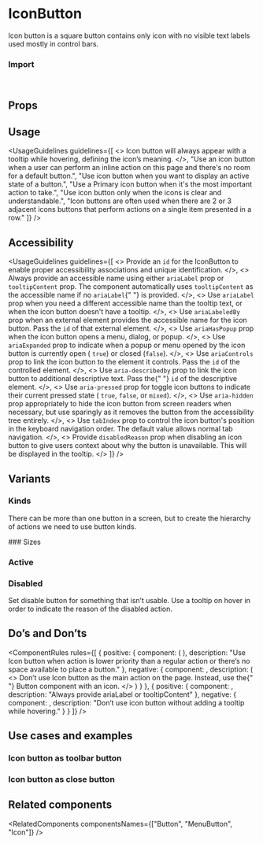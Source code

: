 
<Meta of={IconButtonStories} />

# IconButton

Icon button is a square button contains only icon with no visible text labels used mostly in control bars.

<Canvas of={IconButtonStories.Overview} />

### Import

```js
import { IconButton } from "@vibe/core";
```

## Props

<PropsTable />

## Usage

<UsageGuidelines
  guidelines={[
    <>
      Icon button will always appear with a <StorybookLink page="Components/Tooltip">tooltip</StorybookLink> while
      hovering, defining the icon’s meaning.
    </>,
    "Use an icon button when a user can perform an inline action on this page and there's no room for a default button.",
    "Use icon button when you want to display an active state of a button.",
    "Use a Primary icon button when it's the most important action to take.",
    "Use icon button only when the icons is clear and understandable.",
    "Icon buttons are often used when there are 2 or 3 adjacent icons buttons that perform actions on a single item presented in a row."
  ]}
/>

<TipCheckYourself />

## Accessibility

<UsageGuidelines
  guidelines={[
    <>
      Provide an <code>id</code> for the IconButton to enable proper accessibility associations and unique
      identification.
    </>,
    <>
      Always provide an accessible name using either <code>ariaLabel</code> prop or <code>tooltipContent</code> prop.
      The component automatically uses <code>tooltipContent</code> as the accessible name if no <code>ariaLabel</code>{" "}
      is provided.
    </>,
    <>
      Use <code>ariaLabel</code> prop when you need a different accessible name than the tooltip text, or when the icon
      button doesn't have a tooltip.
    </>,
    <>
      Use <code>ariaLabeledBy</code> prop when an external element provides the accessible name for the icon button.
      Pass the <code>id</code> of that external element.
    </>,
    <>
      Use <code>ariaHasPopup</code> prop when the icon button opens a menu, dialog, or popup.
    </>,
    <>
      Use <code>ariaExpanded</code> prop to indicate when a popup or menu opened by the icon button is currently open (
      <code>true</code>) or closed (<code>false</code>).
    </>,
    <>
      Use <code>ariaControls</code> prop to link the icon button to the element it controls. Pass the <code>id</code> of
      the controlled element.
    </>,
    <>
      Use <code>aria-describedby</code> prop to link the icon button to additional descriptive text. Pass the{" "}
      <code>id</code> of the descriptive element.
    </>,
    <>
      Use <code>aria-pressed</code> prop for toggle icon buttons to indicate their current pressed state (
      <code>true</code>, <code>false</code>, or <code>mixed</code>).
    </>,
    <>
      Use <code>aria-hidden</code> prop appropriately to hide the icon button from screen readers when necessary, but
      use sparingly as it removes the button from the accessibility tree entirely.
    </>,
    <>
      Use <code>tabIndex</code> prop to control the icon button's position in the keyboard navigation order. The default
      value allows normal tab navigation.
    </>,
    <>
      Provide <code>disabledReason</code> prop when disabling an icon button to give users context about why the button
      is unavailable. This will be displayed in the tooltip.
    </>
  ]}
/>

<TipInfo />

## Variants

### Kinds

There can be more than one button in a screen, but to create the hierarchy of actions we need to use button kinds.

<Canvas of={IconButtonStories.Kinds} />

<TipMenuButton />
### Sizes

<Canvas of={IconButtonStories.Sizes} />

### Active

<Canvas of={IconButtonStories.Active} />

### Disabled

Set disable button for something that isn’t usable. Use a tooltip on hover in order to indicate the reason of the disabled action.

<Canvas of={IconButtonStories.Disabled} />

## Do’s and Don’ts

<ComponentRules
  rules={[
    {
      positive: {
        component: (
          <DialogContentContainer>
            <IconButton icon={Pin} ariaLabel="Pin to top" />
            <IconButton icon={Show} ariaLabel="Show all" />
            <IconButton icon={HighlightColorBucket} ariaLabel="Show color" />
            <IconButton icon={Broom} ariaLabel="Clear style" />
          </DialogContentContainer>
        ),
        description:
          "Use Icon button when action is lower priority than a regular action or there’s no space available to place a button."
      },
      negative: {
        component: <IconButton icon={Add} kind="primary" ariaLabel="Add item" />,
        description: (
          <>
            Don’t use Icon button as the main action on the page. Instead, use the{" "}
            <StorybookLink page="Components/Button">Button component</StorybookLink> with an icon.
          </>
        )
      }
    },
    {
      positive: {
        component: <IconButton icon={Bolt} ariaLabel="Quick Search" />,
        description: "Always provide ariaLabel or tooltipContent"
      },
      negative: {
        component: <IconButton icon={Bolt} />,
        description: "Don’t use icon button without adding a tooltip while hovering."
      }
    }
  ]}
/>

## Use cases and examples

### Icon button as toolbar button

<Canvas of={IconButtonStories.IconButtonAsToolbarButton} />

### Icon button as close button

<Canvas of={IconButtonStories.IconButtonAsCloseButton} />

## Related components

<RelatedComponents componentsNames={["Button", "MenuButton", "Icon"]} />
